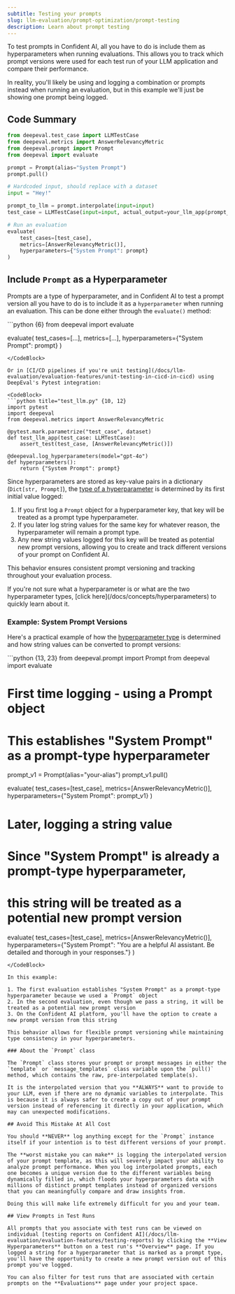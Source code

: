 ```yaml
---
subtitle: Testing your prompts
slug: llm-evaluation/prompt-optimization/prompt-testing
description: Learn about prompt testing
---
```


To test prompts in Confident AI, all you have to do is include them as hyperparameters when running evaluations. This allows you to track which prompt versions were used for each test run of your LLM application and compare their performance.

<Callout>
  In reality, you'll likely be using and logging a combination or prompts
  instead when running an evaluation, but in this example we'll just be showing
  one prompt being logged.
</Callout>

## Code Summary

<CodeBlock>

```python {6-7, 12-13, 19}
from deepeval.test_case import LLMTestCase
from deepeval.metrics import AnswerRelevancyMetric
from deepeval.prompt import Prompt
from deepeval import evaluate

prompt = Prompt(alias="System Prompt")
prompt.pull()

# Hardcoded input, should replace with a dataset
input = "Hey!"

prompt_to_llm = prompt.interpolate(input=input)
test_case = LLMTestCase(input=input, actual_output=your_llm_app(prompt_to_llm))

# Run an evaluation
evaluate(
    test_cases=[test_case],
    metrics=[AnswerRelevancyMetric()],
    hyperparameters={"System Prompt": prompt}
)
```
</CodeBlock>

## Include `Prompt` as a Hyperparameter

Prompts are a type of hyperparameter, and in Confident AI to test a prompt version all you have to do is to include it as a `hyperparameter` when running an evaluation. This can be done either through the `evaluate()` method:

<CodeBlock>
```python {6}
from deepeval import evaluate

evaluate(
    test_cases=[...],
    metrics=[...],
    hyperparameters={"System Prompt": prompt}
)
```
</CodeBlock>

Or in [CI/CD pipelines if you're unit testing](/docs/llm-evaluation/evaluation-features/unit-testing-in-cicd-in-cicd) using DeepEval's Pytest integration:

<CodeBlock>
```python title="test_llm.py" {10, 12}
import pytest
import deepeval
from deepeval.metrics import AnswerRelevancyMetric

@pytest.mark.parametrize("test_case", dataset)
def test_llm_app(test_case: LLMTestCase):
    assert_test(test_case, [AnswerRelevancyMetric()])

@deepeval.log_hyperparameters(model="gpt-4o")
def hyperparameters():
    return {"System Prompt": prompt}
```
</CodeBlock>

Since hyperparameters are stored as key-value pairs in a dictionary (`Dict[str, Prompt]`), the [type of a hyperparameter](/docs/concepts/hyperparameters#types-of-hyperparameters) is determined by its first initial value logged:

1. If you first log a `Prompt` object for a hyperparameter key, that key will be treated as a prompt type hyperparameter.
2. If you later log string values for the same key for whatever reason, the hyperparameter will remain a prompt type.
3. Any new string values logged for this key will be treated as potential new prompt versions, allowing you to create and track different versions of your prompt on Confident AI.

This behavior ensures consistent prompt versioning and tracking throughout your evaluation process.

<Callout>
If you're not sure what a hyperparameter is or what are the two hyperparameter
types, [click here](/docs/concepts/hyperparameters) to quickly learn about it.
</Callout>

### Example: System Prompt Versions

Here's a practical example of how the [hyperparameter type](/docs/concepts/hyperparameters#types-of-hyperparameters) is determined and how string values can be converted to prompt versions:

<CodeBlock>
```python {13, 23}
from deepeval.prompt import Prompt
from deepeval import evaluate

# First time logging - using a Prompt object
# This establishes "System Prompt" as a prompt-type hyperparameter
prompt_v1 = Prompt(alias="your-alias")
prompt_v1.pull()

evaluate(
    test_cases=[test_case],
    metrics=[AnswerRelevancyMetric()],
    hyperparameters={"System Prompt": prompt_v1}
)

# Later, logging a string value
# Since "System Prompt" is already a prompt-type hyperparameter,
# this string will be treated as a potential new prompt version
evaluate(
    test_cases=[test_case],
    metrics=[AnswerRelevancyMetric()],
    hyperparameters={"System Prompt": "You are a helpful AI assistant. Be detailed and thorough in your responses."}
)
```
</CodeBlock>

In this example:

1. The first evaluation establishes "System Prompt" as a prompt-type hyperparameter because we used a `Prompt` object
2. In the second evaluation, even though we pass a string, it will be treated as a potential new prompt version
3. On the Confident AI platform, you'll have the option to create a new prompt version from this string

This behavior allows for flexible prompt versioning while maintaining type consistency in your hyperparameters.

### About the `Prompt` class

The `Prompt` class stores your prompt or prompt messages in either the `template` or `message_templates` class variable upon the `pull()` method, which contains the raw, pre-interpolated template(s).

It is the interpolated version that you **ALWAYS** want to provide to your LLM, even if there are no dynamic variables to interpolate. This is because it is always safer to create a copy out of your prompt version instead of referencing it directly in your application, which may can unexpected modifications.

## Avoid This Mistake At All Cost

You should **NEVER** log anything except for the `Prompt` instance itself if your intention is to test different versions of your prompt.

The **worst mistake you can make** is logging the interpolated version of your prompt template, as this will severely impact your ability to analyze prompt performance. When you log interpolated prompts, each one becomes a unique version due to the different variables being dynamically filled in, which floods your hyperparameters data with millions of distinct prompt templates instead of organized versions that you can meaningfully compare and draw insights from.

Doing this will make life extremely difficult for you and your team.

## View Prompts in Test Runs

All prompts that you associate with test runs can be viewed on individual [testing reports on Confident AI](/docs/llm-evaluation/evaluation-features/testing-reports) by clicking the **View Hyperparameters** button on a test run's **Overview** page. If you logged a string for a hyperparameter that is marked as a prompt type, you'll have the opportunity to create a new prompt version out of this prompt you've logged.

You can also filter for test runs that are associated with certain prompts on the **Evaluations** page under your project space.
